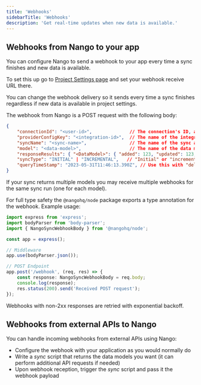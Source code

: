 ```yaml
---
title: 'Webhooks'
sidebarTitle: 'Webhooks'
description: 'Get real-time updates when new data is available.'
---
```


## Webhooks from Nango to your app[](#from-nango)

You can configure Nango to send a webhook to your app every time a sync finishes and new data is available.

To set this up go to [Project Settings page](https://app.nango.dev/project-settings) and set your webhook receive URL there.

<Tip>
You can change the webhook delivery so it sends every time a sync finishes regardless if new data is available in project settings.
</Tip>

The webhook from Nango is a POST request with the following body:

```json
{
    "connectionId": "<user-id>",              // The connection's ID, as set by you in nango.auth
    "providerConfigKey": "<integration-id>",  // The name of the integration in Nango, e.g. github
    "syncName": "<sync-name>",                // The name of the sync as defined in nango.yaml, e.g. github-tickets
    "model": "<data-model>",                  // The name of the data model, e.g. ticket
    "responseResults": { "<DataModel>": { "added": 123, "updated": 123, "deleted": 123 } }, // The number of new/updated/deleted records, per object type.
    "syncType": "INITIAL" | "INCREMENTAL",   // "Initial" or "incremental" run
    "queryTimeStamp": "2023-05-31T11:46:13.390Z", // Use this with "delta" in getRecords to fetch the data of this sync. Note that this property will be null for the initial sync job.
}
```

If your sync returns multiple models you may receive multiple webhooks for the same sync run (one for each model).

For full type safety the `@nangohq/node` package exports a type annotation for the webhook. Example usage:

```ts
import express from 'express';
import bodyParser from 'body-parser';
import { NangoSyncWebhookBody } from '@nangohq/node';

const app = express();

// Middleware
app.use(bodyParser.json());

// POST Endpoint
app.post('/webhook', (req, res) => {
    const response: NangoSyncWebhookBody = req.body;
    console.log(response);
    res.status(200).send('Received POST request');
});
```

<Tip>
Webhooks with non-2xx responses are retried with exponential backoff. 
</Tip>

## Webhooks from external APIs to Nango[](#to-nango)

You can handle incoming webhooks from external APIs using Nango:
- Configure the webhook with your application as you would normally do
- Write a _sync_ script that returns the data models you want (it can perform additional API requests if needed)
- Upon webhook reception, trigger the _sync_ script and pass it the webhook payload